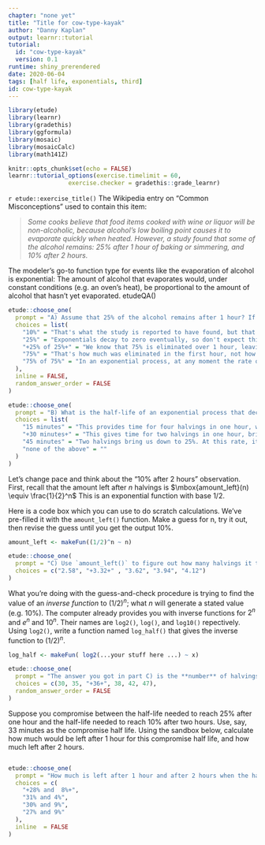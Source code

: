 ```yaml
---
chapter: "none yet"
title: "Title for cow-type-kayak"
author: "Danny Kaplan"
output: learnr::tutorial
tutorial:
  id: "cow-type-kayak"
  version: 0.1
runtime: shiny_prerendered
date: 2020-06-04 
tags: [half life, exponentials, third]
id: cow-type-kayak
---
```


```r
library(etude)
library(learnr)
library(gradethis)
library(ggformula)
library(mosaic)
library(mosaicCalc)
library(math141Z)

knitr::opts_chunk$set(echo = FALSE)
learnr::tutorial_options(exercise.timelimit = 60, 
                 exercise.checker = gradethis::grade_learnr)
```


`r etude::exercise_title()` The Wikipedia entry on "Common Misconceptions" used to contain this item:

> *Some cooks believe that food items cooked with wine or liquor will be non-alcoholic, because alcohol's low boiling point causes it to evaporate quickly when heated. However, a study found that some of the alcohol remains: 25% after 1 hour of baking or simmering, and 10% after 2 hours.*

The modeler's go-to function type for events like the evaporation of alcohol is exponential: The amount of alcohol that evaporates would, under constant conditions (e.g. an oven's heat), be proportional to the amount of alcohol that hasn't yet evaporated. 
etudeQA()

```r
etude::choose_one(
  prompt = "A) Assume that 25% of the alcohol remains after 1 hour? If the process were exponential, how much would remain after 2 hours?",
  choices = list(
    "10%" = "That's what the study is reported to have found, but that's not consistent with an exponential process that decays to 25% after one hour",
    "25%" = "Exponentials decay to zero eventually, so don't expect things to stay still after one hour.",
    "+25% of 25%+" = "We know that 75% is eliminated over 1 hour, leaving 25%. The continuing exponential process will, over the next hour eliminate 75% of the amount at the start of that hour. So after hour 2 we'll have 25% of the amount we had at hour 1, which was 25% of the original amount.",
    "75%" = "That's how much was eliminated in the first hour, not how much remains after 2 hours.",
    "75% of 75%" = "In an exponential process, at any moment the rate of decay (e.g. 75% per hour) is a constant proportion of the amount that is still there. After one hour, there is 25% of the alcohol remaining. That will decay at a rate of 75% per hour. Over the next hour, we'll lose 75% of the original 25%, giving us 25% of the original amount."
  ), 
  inline = FALSE,
  random_answer_order = FALSE
)
```

```r
etude::choose_one(
  prompt = "B) What is the half-life of an exponential process that decays to 25% after one hour?",
  choices = list(
    "15 minutes" = "This provides time for four halvings in one hour, which would leave $\\frac{1}{2} \\times \\frac{1}{2} \\times \\frac{1}{2} \\times \\frac{1}{2} = 1/16$ of the original not 1/4.",
    "+30 minutes+" = "This gives time for two halvings in one hour, bringing us to 25% as observed.",
    "45 minutes" = "Two halvings bring us down to 25%. At this rate, it would take 90 minutes to get down to 25%, not 60 minutes as observed.",
    "none of the above" = ""
  )
)
```

Let's change pace and think about the "10% after 2 hours" observation. First, recall that the amount left after $n$ halvings is 
$\mbox{amount_left}(n) \equiv \frac{1}{2}^n$ 
This is an exponential function with base 1/2.

Here is a code box which you can use to do scratch calculations. We've pre-filled it with the `amount_left()` function. Make a guess for n, try it out, then revise the guess until you get the output 10%.

```r
amount_left <- makeFun((1/2)^n ~ n)
```

```r
etude::choose_one(
  prompt = "C) Use `amount_left()` to figure out how many halvings it takes to bring something down to 10% of the original amount.",
  choices = c("2.58", "+3.32+" , "3.62", "3.94", "4.12")
)
```

What you're doing with the guess-and-check procedure is trying to find the value of an *inverse function* to $(1/2)^n$; what $n$ will generate a stated value (e.g. 10%). The computer already provides you with inverse functions for $2^n$ and $e^n$ and $10^n$. Their names are `log2()`, `log()`, and `log10()` repectively.  Using `log2()`, write a function named `log_half()` that gives the inverse function to $(1/2)^n$.

```r
log_half <- makeFun( log2(...your stuff here ...) ~ x)
```


```r
etude::choose_one(
  prompt = "The answer you got in part C) is the **number** of halvings needed to reach 10%. If this number occurs in 2 hours (that is, 120 minutes),  what is the half life stated in minutes.",
  choices = c(30, 35, "+36+", 38, 42, 47),
  random_answer_order = FALSE
)
```

Suppose you compromise between the half-life needed to reach 25% after one hour and the half-life needed to reach 10% after two hours. Use, say, 33 minutes as the compromise half life. Using the sandbox below, calculate how much would be left after 1 hour for this compromise half life, and how much left after 2 hours.

```r

```

```r
etude::choose_one(
  prompt = "How much is left after 1 hour and after 2 hours when the half life is 33 minutes?",
  choices = c(
    "+28% and  8%+",
    "31% and 4%",
    "30% and 9%",
    "27% and 9%"
  ),
  inline  = FALSE
)
```



